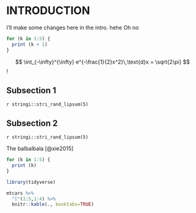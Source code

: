 # INTRODUCTION

I'll make some changes here in the intro. hehe Oh no

```r
for (k in 1:5) {
  print (k + 1)
}
```


$$
 \int_{-\infty}^{\infty} e^{-\frac{1}{2}x^2}\,\text{d}x = \sqrt{2\pi}
$$!

## Subsection 1
`r stringi::stri_rand_lipsum(5)`

## Subsection 2
`r stringi::stri_rand_lipsum(5)`



The balbalbala [@xie2015]

```r
for (k in 1:5) {
  print (k)
}
```




```r
library(tidyverse)
```


```r
mtcars %>% 
  "["(1:5,1:4) %>% 
  knitr::kable(., booktabs=TRUE)
```

